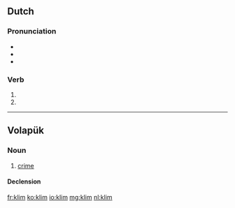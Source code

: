 ==Dutch==

===Pronunciation===
* {{audio|Nl-klim.ogg|Audio}}
* {{rhymes|ɪm|lang=nl}}
* {{IPA|/klɪm/|lang=nl}}

===Verb===
{{nl-verb-form}}

# {{nl-verb form of|p=1|n=sg|t=pres|m=ind|klimmen}}
# {{nl-verb form of|m=imp|klimmen}}

----

==Volapük==

===Noun===
{{vo-noun}}

# [[crime]]

====Declension====
{{vo-decl-noun}}

[[fr:klim]]
[[ko:klim]]
[[io:klim]]
[[mg:klim]]
[[nl:klim]]